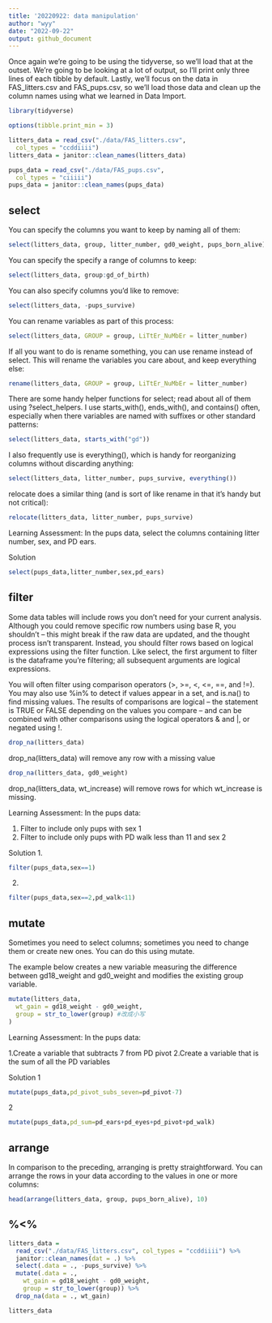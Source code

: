 ```yaml
---
title: '20220922: data manipulation'
author: "wyy"
date: "2022-09-22"
output: github_document
---
```


Once again we’re going to be using the tidyverse, so we’ll load that at the outset. We’re going to be looking at a lot of output, so I’ll print only three lines of each tibble by default. Lastly, we’ll focus on the data in FAS_litters.csv and FAS_pups.csv, so we’ll load those data and clean up the column names using what we learned in Data Import.

```r
library(tidyverse)

options(tibble.print_min = 3)

litters_data = read_csv("./data/FAS_litters.csv",
  col_types = "ccddiiii")
litters_data = janitor::clean_names(litters_data)

pups_data = read_csv("./data/FAS_pups.csv",
  col_types = "ciiiii")
pups_data = janitor::clean_names(pups_data)

```
##    select
You can specify the columns you want to keep by naming all of them:
```r
select(litters_data, group, litter_number, gd0_weight, pups_born_alive)
```
You can specify the specify a range of columns to keep:
```r
select(litters_data, group:gd_of_birth)
```
You can also specify columns you’d like to remove:
```r
select(litters_data, -pups_survive)
```
You can rename variables as part of this process:
```r
select(litters_data, GROUP = group, LiTtEr_NuMbEr = litter_number)
```
If all you want to do is rename something, you can use rename instead of select. This will rename the variables you care about, and keep everything else:
```r
rename(litters_data, GROUP = group, LiTtEr_NuMbEr = litter_number)
```
There are some handy helper functions for select; read about all of them using ?select_helpers. I use starts_with(), ends_with(), and contains() often, especially when there variables are named with suffixes or other standard patterns:
```r
select(litters_data, starts_with("gd"))
```
I also frequently use is everything(), which is handy for reorganizing columns without discarding anything:
```r
select(litters_data, litter_number, pups_survive, everything())
```
relocate does a similar thing (and is sort of like rename in that it’s handy but not critical):
```r
relocate(litters_data, litter_number, pups_survive)
```
Learning Assessment: In the pups data, select the columns containing litter number, sex, and PD ears.

Solution
```r
select(pups_data,litter_number,sex,pd_ears)
```

##    filter
Some data tables will include rows you don’t need for your current analysis. Although you could remove specific row numbers using base R, you shouldn’t – this might break if the raw data are updated, and the thought process isn’t transparent. Instead, you should filter rows based on logical expressions using the filter function. Like select, the first argument to filter is the dataframe you’re filtering; all subsequent arguments are logical expressions.

You will often filter using comparison operators (>, >=, <, <=, ==, and !=). You may also use %in% to detect if values appear in a set, and is.na() to find missing values. The results of comparisons are logical – the statement is TRUE or FALSE depending on the values you compare – and can be combined with other comparisons using the logical operators & and |, or negated using !.

```r
drop_na(litters_data)
```
drop_na(litters_data) will remove any row with a missing value
```r
drop_na(litters_data, gd0_weight)
```
drop_na(litters_data, wt_increase) will remove rows for which wt_increase is missing.

Learning Assessment: In the pups data:

1. Filter to include only pups with sex 1
2. Filter to include only pups with PD walk less than 11 and sex 2

Solution
1.
```r
filter(pups_data,sex==1)
```
2.
```r
filter(pups_data,sex==2,pd_walk<11)
```
##    mutate
Sometimes you need to select columns; sometimes you need to change them or create new ones. You can do this using mutate.

The example below creates a new variable measuring the difference between gd18_weight and gd0_weight and modifies the existing group variable.

```r
mutate(litters_data,
  wt_gain = gd18_weight - gd0_weight,
  group = str_to_lower(group) #改成小写
)
```
Learning Assessment: In the pups data:

1.Create a variable that subtracts 7 from PD pivot
2.Create a variable that is the sum of all the PD variables

Solution
1
```r
mutate(pups_data,pd_pivot_subs_seven=pd_pivot-7)
```
2
```r
mutate(pups_data,pd_sum=pd_ears+pd_eyes+pd_pivot+pd_walk)
```
##    arrange
In comparison to the preceding, arranging is pretty straightforward. You can arrange the rows in your data according to the values in one or more columns:

```r
head(arrange(litters_data, group, pups_born_alive), 10)
```
##    %<%
```r
litters_data = 
  read_csv("./data/FAS_litters.csv", col_types = "ccddiiii") %>%
  janitor::clean_names(dat = .) %>%
  select(.data = ., -pups_survive) %>%
  mutate(.data = .,
    wt_gain = gd18_weight - gd0_weight,
    group = str_to_lower(group)) %>% 
  drop_na(data = ., wt_gain)

litters_data
```


